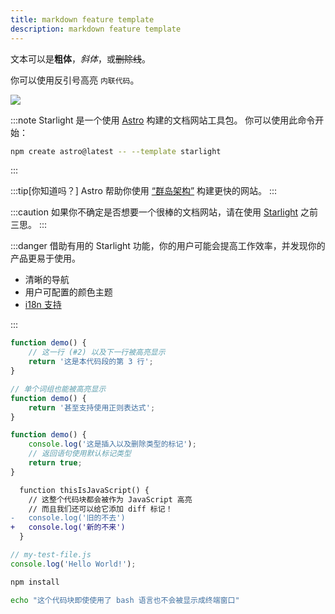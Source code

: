 ```yaml
---
title: markdown feature template
description: markdown feature template
---
```


文本可以是**粗体**，_斜体_，或~~删除线~~。

你可以使用反引号高亮 `内联代码`。

![](/article/md-template/default-og-image.png)

:::note
Starlight 是一个使用 [Astro](https://astro.build/) 构建的文档网站工具包。 你可以使用此命令开始：

```sh
npm create astro@latest -- --template starlight
```

:::

:::tip[你知道吗？]
Astro 帮助你使用 [“群岛架构”](https://docs.astro.build/zh-cn/concepts/islands/) 构建更快的网站。
:::

:::caution
如果你不确定是否想要一个很棒的文档网站，请在使用 [Starlight](/zh-cn/) 之前三思。
:::

:::danger
借助有用的 Starlight 功能，你的用户可能会提高工作效率，并发现你的产品更易于使用。

-   清晰的导航
-   用户可配置的颜色主题
-   [i18n 支持](/zh-cn/guides/i18n)

:::

```js {2-3}
function demo() {
	// 这一行 (#2) 以及下一行被高亮显示
	return '这是本代码段的第 3 行';
}
```

```js "单个词组" /甚.*表达式/
// 单个词组也能被高亮显示
function demo() {
	return '甚至支持使用正则表达式';
}
```

```js "return true;" ins="插入" del="删除"
function demo() {
	console.log('这是插入以及删除类型的标记');
	// 返回语句使用默认标记类型
	return true;
}
```

```diff lang="js"
  function thisIsJavaScript() {
    // 这整个代码块都会被作为 JavaScript 高亮
    // 而且我们还可以给它添加 diff 标记！
-   console.log('旧的不去')
+   console.log('新的不来')
  }
```

```js
// my-test-file.js
console.log('Hello World!');
```

```bash title="安装依赖…"
npm install
```

```bash frame="none"
echo "这个代码块即使使用了 bash 语言也不会被显示成终端窗口"
```
